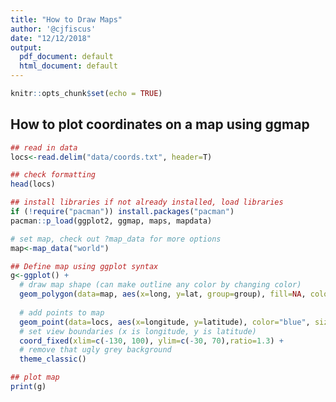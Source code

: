 ```yaml
---
title: "How to Draw Maps"
author: '@cjfiscus'
date: "12/12/2018"
output:
  pdf_document: default
  html_document: default
---
```


```r
knitr::opts_chunk$set(echo = TRUE)
```

## How to plot coordinates on a map using ggmap 

```r
## read in data
locs<-read.delim("data/coords.txt", header=T)

## check formatting 
head(locs)
```

```r
## install libraries if not already installed, load libraries
if (!require("pacman")) install.packages("pacman")
pacman::p_load(ggplot2, ggmap, maps, mapdata)

```

```r
# set map, check out ?map_data for more options 
map<-map_data("world")
```

```r
## Define map using ggplot syntax 
g<-ggplot() + 
  # draw map shape (can make outline any color by changing color)
  geom_polygon(data=map, aes(x=long, y=lat, group=group), fill=NA, color="grey27") + 
  
  # add points to map 
  geom_point(data=locs, aes(x=longitude, y=latitude), color="blue", size=1) + 
  # set view boundaries (x is longitude, y is latitude)
  coord_fixed(xlim=c(-130, 100), ylim=c(-30, 70),ratio=1.3) +
  # remove that ugly grey background 
  theme_classic()

## plot map 
print(g)
```

